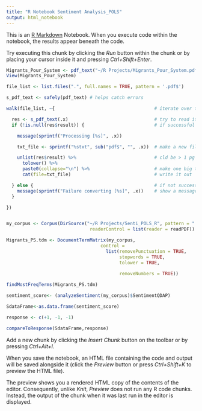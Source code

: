 ```yaml
---
title: "R Notebook Sentiment Analysis_POLS"
output: html_notebook
---
```


This is an [R Markdown](http://rmarkdown.rstudio.com) Notebook. When you execute code within the notebook, the results appear beneath the code. 

Try executing this chunk by clicking the *Run* button within the chunk or by placing your cursor inside it and pressing *Ctrl+Shift+Enter*. 

```r

Migrants_Pour_System <- pdf_text("~/R Projects/Migrants_Pour_System.pdf")
View(Migrants_Pour_System)

```

```r
file_list <- list.files(".", full.names = TRUE, pattern = '.pdf$')

s_pdf_text <- safely(pdf_text) # helps catch errors

walk(file_list, ~{                                     # iterate over the files

  res <- s_pdf_text(.x)                                # try to read it in
  if (!is.null(res$result)) {                          # if successful

    message(sprintf("Processing [%s]", .x))

    txt_file <- sprintf("%stxt", sub("pdf$", "", .x))  # make a new filename

    unlist(res$result) %>%                             # cld be > 1 pg (which makes a list)
      tolower() %>%                                    
      paste0(collapse="\n") %>%                        # make one big text block with line breaks
      cat(file=txt_file)                               # write it out

  } else {                                             # if not successful
    message(sprintf("Failure converting [%s]", .x))    # show a message
  }

})
```
```r

```

```r
my_corpus <- Corpus(DirSource("~/R Projects/Senti_POLS_R", pattern = ".pdf"), 
                               readerControl = list(reader = readPDF))
```



```r

Migrants_PS.tdm <- DocumentTermMatrix(my_corpus, 
                                   control = 
                                     list(removePunctuation = TRUE,
                                          stopwords = TRUE,
                                          tolower = TRUE,
              
                                          removeNumbers = TRUE)) 

```



```r
findMostFreqTerms(Migrants_PS.tdm)
```
```r

sentiment_score<- (analyzeSentiment(my_corpus)$SentimentQDAP)
```

```r
SdataFrame<-as.data.frame(sentiment_score)
```



```r
response <- c(+1, -1, -1)

compareToResponse(SdataFrame,response)
```






Add a new chunk by clicking the *Insert Chunk* button on the toolbar or by pressing *Ctrl+Alt+I*.

When you save the notebook, an HTML file containing the code and output will be saved alongside it (click the *Preview* button or press *Ctrl+Shift+K* to preview the HTML file).

The preview shows you a rendered HTML copy of the contents of the editor. Consequently, unlike *Knit*, *Preview* does not run any R code chunks. Instead, the output of the chunk when it was last run in the editor is displayed.
